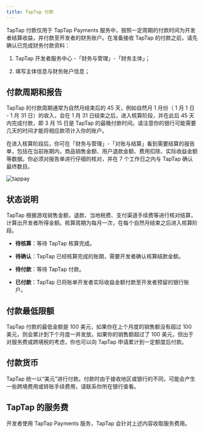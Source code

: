 ```yaml
---
title: TapTap 付款
---
```


<head>
  <meta name="robots" content="noindex" />
</head>

TapTap 付款仅用于 TapTap Payments 服务中，按照一定周期的付款时间为开发者结算收益，并付款至开发者的财务账户。在准备接收 TapTap 的付款之前，请先确认已完成财务付款资料：

1. TapTap 开发者服务中心 -「财务与管理」-「财务主体」；

2. 填写主体信息与财务账户信息；

## 付款周期和报告

TapTap 的付款周期通常为自然月结束后的 45 天，例如自然月 1 月份（ 1 月 1 日 - 1 月 31 日）的收入，会在 1 月 31 日结束之后，进入核算阶段，并在此后 45 天内完成付款，即 3 月 15 日是 TapTap 的最晚付款时间。请注意你的银行可能需要几天的时间才能将相应款项计入你的账户。

在进入核算阶段后，你可在「财务与管理」-「对账与结算」看到需要结算的报告单，包括在当前账期内，商品销售金额、用户退款金额、费用扣除、实际收益金额等数据。你必须对报告单进行仔细的核对，并在 7 个工作日之内与 TapTap 确认最终数目。

![tappay](https://capacity-files.lcfile.com/kmsrDieltrX4CXHUwcIwfMlrWLtuxsN6/tappay-dc-bill.png)

## 状态说明

TapTap 根据游戏销售金额，退款、当地税费、支付渠道手续费等进行核对结算，计算出开发者所得金额。核算周期为每月一次，在每个自然月结束之后进入核算阶段。

* __待核算__：等待 TapTap 核算完成。

* __待确认__：TapTap 已经核算完成的账期，需要开发者确认核算结款金额。

* __待付款__：等待 TapTap 付款。

* __已付款__：TapTap 已将账单开发者实际收益金额付款至开发者预留的银行账户。

## 付款最低限额
TapTap 付款的最低金额是 100 美元，如果你在上个月度的销售额没有超过 100 美元，则会累计到下个月度一并发放。如果你的销售额超过了 100 美元，但出于对服务费或跨境税的考虑，你也可以向 TapTap 申请累计到一定额度后付款。

## 付款货币
TapTap 统一以“美元”进行付款。付款时由于接收地区或银行的不同，可能会产生一些跨境费用或转账手续费用，请联系你所在银行查看。

## TapTap 的服务费
开发者使用 TapTap Payments 服务，TapTap 会针对上述内容收取服务费用。
